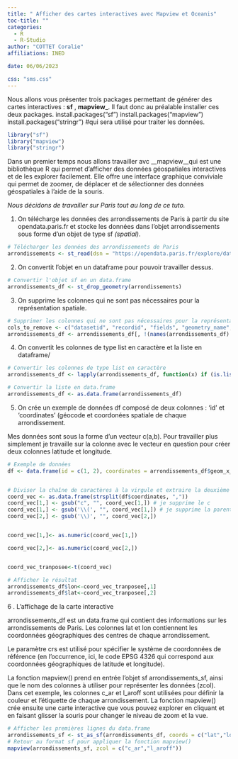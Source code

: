 ```yaml
---
title: " Afficher des cartes interactives avec Mapview et Oceanis"
toc-title: ""
categories:
  - R
  - R-Studio
author: "COTTET Coralie"
affiliations: INED

date: 06/06/2023

css: "sms.css"
---
```


Nous allons vous présenter trois packages permettant de générer des cartes interactives : __sf__ , __mapview___. 
Il faut donc au préalable installer ces deux packages. 
install.packages("sf")
install.packages("mapview")
install.packages("stringr") #qui sera utilisé pour traiter les données. 


```r
library("sf")
library("mapview")
library("stringr")
```

Dans un premier temps nous allons travailler avc __mapview__qui est une bibliothèque R qui permet d'afficher des données géospatiales interactives et de les explorer facilement. Elle offre une interface graphique conviviale qui permet de zoomer, de déplacer et de sélectionner des données géospatiales à l'aide de la souris. 

_Nous décidons de travailler sur Paris tout au long de ce tuto._

1. On télécharge les données des arrondissements de Paris à partir du site opendata.paris.fr et stocke les données dans l'objet arrondissements sous forme d'un objet de type sf _(spatial)_.

```r
# Télécharger les données des arrondissements de Paris
arrondissements <- st_read(dsn = "https://opendata.paris.fr/explore/dataset/arrondissements/download/?format=geojson&timezone=Europe/Berlin&lang=fr")
```
2. On convertit l'objet en un dataframe pour pouvoir travailler dessus. 
```r

# Convertir l'objet sf en un data.frame
arrondissements_df <- st_drop_geometry(arrondissements)

```
3. On supprime les colonnes qui ne sont pas nécessaires pour la représentation spatiale.
```r

# Supprimer les colonnes qui ne sont pas nécessaires pour la représentation spatiale
cols_to_remove <- c("datasetid", "recordid", "fields", "geometry_name", "type")
arrondissements_df <- arrondissements_df[, !(names(arrondissements_df) %in% cols_to_remove)]
```
4. On convertit les colonnes de type list en caractère et la liste en dataframe/
```r


# Convertir les colonnes de type list en caractère
arrondissements_df <- lapply(arrondissements_df, function(x) if (is.list(x)) as.character(x) else x)

# Convertir la liste en data.frame
arrondissements_df <- as.data.frame(arrondissements_df)

```
5. On crée un exemple de données df composé de deux colonnes : 'id' et 'coordinates' (géocode et coordonées spatiale de chaque arrondissement.

Mes données sont sous la forme d'un vecteur c(a,b). Pour travailler plus simplement je travaille sur la colonne avec le vecteur en question pour créer deux colonnes latitude et longitude.

```r


# Exemple de données
df <- data.frame(id = c(1, 2), coordinates = arrondissements_df$geom_x_y)


# Diviser la chaîne de caractères à la virgule et extraire la deuxième partie
coord_vec <- as.data.frame(strsplit(df$coordinates, ","))
coord_vec[1,] <- gsub("c", "", coord_vec[1,]) # je supprime le c
coord_vec[1,] <- gsub('\\(', "", coord_vec[1,]) # je supprime la parenthèse
coord_vec[2,] <- gsub('\\)', "", coord_vec[2,])


coord_vec[1,]<- as.numeric(coord_vec[1,])

coord_vec[2,]<- as.numeric(coord_vec[2,])


coord_vec_tranposee<-t(coord_vec)

# Afficher le résultat
arrondissements_df$lon<-coord_vec_tranposee[,1]
arrondissements_df$lat<-coord_vec_tranposee[,2]
```
6 . L'affichage de la carte interactive 

arrondissements_df est un data.frame qui contient des informations sur les arrondissements de Paris. Les colonnes lat et lon contiennent les coordonnées géographiques des centres de chaque arrondissement.

Le paramètre crs est utilisé pour spécifier le système de coordonnées de référence (en l'occurrence, ici, le code EPSG 4326 qui correspond aux coordonnées géographiques de latitude et longitude).

La fonction mapview() prend en entrée l'objet sf arrondissements_sf, ainsi que le nom des colonnes à utiliser pour représenter les données (zcol).
Dans cet exemple, les colonnes c_ar et l_aroff sont utilisées pour définir la couleur et l'étiquette de chaque arrondissement.
La fonction mapview() crée ensuite une carte interactive que vous pouvez explorer en cliquant et en faisant glisser la souris pour changer le niveau de zoom et la vue.
```r


# Afficher les premières lignes du data.frame
arrondissements_sf <- st_as_sf(arrondissements_df, coords = c("lat","lon"), crs=4326)
# Retour au format sf pour appliquer la fonction mapview()
mapview(arrondissements_sf, zcol = c("c_ar","l_aroff"))

```
